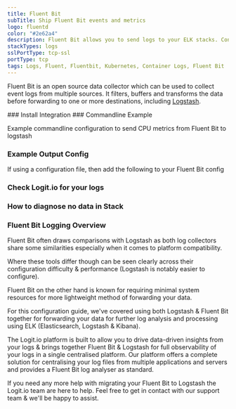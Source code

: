 ```yaml
---
title: Fluent Bit
subTitle: Ship Fluent Bit events and metrics
logo: fluentd
color: "#2e62a4"
description: Fluent Bit allows you to send logs to your ELK stacks. Configure Fluent Bit to send logs to Logstash. Get started using our sample fluent bit configuration.
stackTypes: logs
sslPortType: tcp-ssl
portType: tcp
tags: Logs, Fluent, Fluentbit, Kubernetes, Container Logs, Fluent Bit
---
```


Fluent Bit is an open source data collector which can be used to 
collect event logs from multiple sources. It filters, buffers and 
transforms the data before forwarding to one or more destinations, 
including [Logstash](/integrations/log-management/shippers/logstash).

<Steps>
  ### Install Integration
  <InstallIntegration/>
  ### Commandline Example

  Example commandline configuration to send CPU metrics from Fluent Bit to logstash

  <FluentBitCommandlineExample />

  ### Example Output Config

  If using a configuration file, then add the following to your Fluent Bit config

  <FluentBitExampleOutputConfig />

  ### Check Logit.io for your logs
  <LaunchStack utmMedium="logs" utmCampaign="fluentbit" source="fluentbit" />

  ### How to diagnose no data in Stack

  <DiagnoseNoData />

</Steps>

### Fluent Bit Logging Overview

Fluent Bit often draws comparisons with Logstash as both log collectors share some similarities especially when it comes to 
platform compatibility.

Where these tools differ though can be seen clearly across their configuration difficulty & performance (Logstash is notably 
easier to configure).

Fluent Bit on the other hand is known for requiring minimal system resources for more lightweight method of forwarding your data.

For this configuration guide, we've covered using both Logstash & Fluent Bit together for forwarding your data for further 
log analysis and processing using ELK (Elasticsearch, Logstash & Kibana).

The Logit.io platform is built to allow you to drive data-driven insights from your logs & brings together Fluent Bit & Logstash 
for full observability of your logs in a single centralised platform. Our platform offers a complete solution for centralising 
your log files from multiple applications and servers and provides a Fluent Bit log analyser as standard.

If you need any more help with migrating your Fluent Bit to Logstash the Logit.io team are here to help. 
Feel free to get in contact with our support team <IntercomButton text="via live chat" /> & we'll be happy to assist.